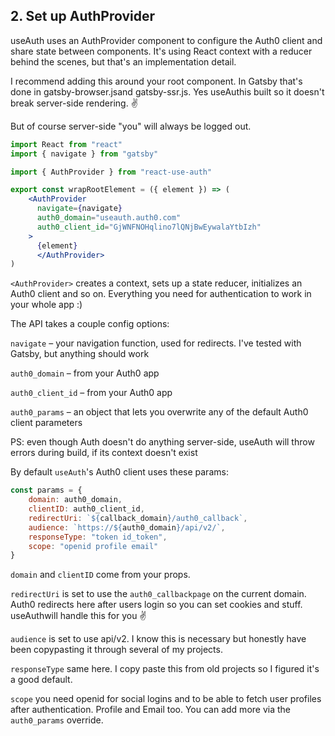 ## 2. Set up AuthProvider


useAuth uses an AuthProvider component to configure the Auth0 client and share state between components. It's using React context with a reducer behind the scenes, but that's an implementation detail.

I recommend adding this around your root component. In Gatsby that's done in gatsby-browser.jsand gatsby-ssr.js. Yes useAuthis built so it doesn't break server-side rendering. ✌️

But of course server-side "you" will always be logged out.

```jsx
import React from "react"
import { navigate } from "gatsby"

import { AuthProvider } from "react-use-auth"

export const wrapRootElement = ({ element }) => (
    <AuthProvider
      navigate={navigate}
      auth0_domain="useauth.auth0.com"
      auth0_client_id="GjWNFNOHqlino7lQNjBwEywalaYtbIzh"
    >
      {element}
      </AuthProvider>
)
```

```<AuthProvider>``` creates a context, sets up a state reducer, initializes an Auth0 client and so on. Everything you need for authentication to work in your whole app :)

The API takes a couple config options:

```navigate``` – your navigation function, used for redirects. I've tested with Gatsby, but anything should work

```auth0_domain``` – from your Auth0 app

```auth0_client_id``` – from your Auth0 app

```auth0_params``` – an object that lets you overwrite any of the default Auth0 client parameters

PS: even though Auth doesn't do anything server-side, useAuth will throw errors during build, if its context doesn't exist

By default ```useAuth```'s Auth0 client uses these params:

```jsx
const params = {
    domain: auth0_domain,
    clientID: auth0_client_id,
    redirectUri: `${callback_domain}/auth0_callback`,
    audience: `https://${auth0_domain}/api/v2/`,
    responseType: "token id_token",
    scope: "openid profile email"
}
```

```domain``` and ```clientID``` come from your props.

```redirectUri``` is set to use the ```auth0_callbackpage``` on the current domain. Auth0 redirects here after users login so you can set cookies and stuff. useAuthwill handle this for you ✌️

```audience``` is set to use api/v2. I know this is necessary but honestly have been copypasting it through several of my projects.

```responseType``` same here. I copy paste this from old projects so I figured it's a good default.

```scope``` you need openid for social logins and to be able to fetch user profiles after authentication. Profile and Email too. You can add more via the ```auth0_params``` override.